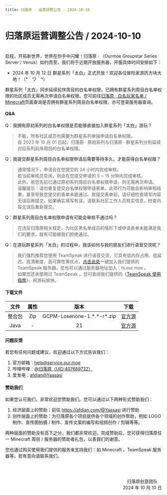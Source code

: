 ```yaml
---
title: 归落原 · 运营调整公告 · 2024-10-10
---
```


# 归落原运营调整公告 / 2024-10-10

<br/>
启程，开拓新世界，世界在你手中闪耀！归落原 · （Ourmoe Groupstar Series Server / Venus）如约而至，我们将于近期开放服务器，开服具体时间安排如下：

- 2024 年 10 月 12 日 群星系列「太白」正式开放！欢迎各位冒险家游历方块大地！（&#42;＾ワ＾&#42;） 

群星系列「太白」同步延续前序周目的白名单权限，已拥有群星系列周目白名单权限的社区成员无需再次申请白名单权限。您可前往[归落原 · 白名玩家名单 / Minecraft](../../docs/list/whitelist_minecraft)页面查询是否拥有群星系列周目白名单权限，亦可登录服务器查询。


#### Q&A

Q：我拥有原初系列的白名单权限是否能够直接加入群星系列「太白」游玩？
> 不能，所有社区成员均需要为群星系列单独申请白名单权限。\
> 自 2023 年 10 月 01 日起，归落原 · 原初系列与归落原 · 群星系列分别延续对应系列前序周目的白名单权限。

Q：我提交群星系列周目白名单权限申请后需要等待多久，才能获得白名单权限？
> 通常情况下，申请会在您提交的 24 小时内完成审核。\
> 若当前审核员空闲，则会在您提交申请的 5 ~ 15 分钟内完成审核。\
> 此外，若您先前已通过原初系列周目白名单权限申请，则无需再次申请。\
> 温馨提示：请勿重复提交白名单权限申请表单，此项行为可能会影响审核结果，甚至导致您提交的表单未能通过。故提交表单前，请仔细检查填写内容无误后再提交。如果确实填写有误，请联系社区工作人员核实信息，检查内容无误后重新提交。

Q：群星系列周目白名单权限申请有可能会审核不通过吗？
> 在违反归落原相关规定、为社区黑名单成员的情形下或申请表单未能满足我们的要求，就有可能被我们拒绝通过。

Q：在游玩群星系列「太白」的过程中，我该如何与我的朋友们进行语音交流呢？
> 我们强烈推荐您使用 TeamSpeak 进行语音交流，它具有低内存占用、低延迟、高清晰度、高可靠性等优点，[点击此处](ts3server:/ts.our.moe)一键加入我们提供的 TeamSpeak 服务器，您也可以通过服务器地址加入：ts.our.moe 。\
> 如果您还未使用过 TeamSpeak ，您可查阅我们提供的《[TeamSpeak 使用指南](../../docs/wiki/teamspeak_user_guide)》，祝游玩愉快。


#### 下载文件

| 文件 | 属性 | 版本 | 下载 |
| :----: | :----: | :----: | :----: |
| 整合包 | Zip | GCPM-Losenone-1.&#42;.&#42;-r&#42;.zip | [官方源](https://github.com/lose-af/GCPM-Losenone/releases) |
| Java | - | 21 | [官方源](https://www.azul.com/downloads/?version=java-21-lts&package=jdk#zulu) |


#### 问题反馈

若您有任何问题或建议，欢迎通过以下方式告诉我们：

1. 官方邮箱：help@service.our.moe
2. 哔哩哔哩：[@归落原（UID:407689732）](https://space.bilibili.com/407689732)
3. 爱发电：[afdian@Yaasasi](https://afdian.com/@Yaasasi)


#### 赞助我们

如果您认可我们，非常欢迎您赞助我们。您可以通过以下两种形式赞助我们：

1. 经济层面上的赞助：前往 https://afdian.com/@Yaasasi 进行赞助
2. 创作层面上的赞助：为归落原各个项目提供各个领域的创作帮助，例如 LOGO 制作、宣传图拍摄 / 制作、宣传文案的编写和视频创作 / 剪辑等等。

两种层面的赞助没有高下之分，我们都非常欢迎。完成赞助后，您可获得归落原任一 Minecraft 周目 / 服务器的赞助者礼包，以表我们的谢意。

您也通过购买使用我们提供的服务来支持我们：如 Minecraft 、TeamSpeak 服务器等，若有意向请联系我们。


<br /><br /><p align="right">归落原创意团队&emsp;<br />2024 年 10 月 10 日</p>